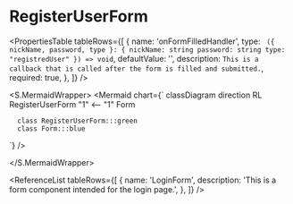 

<Meta title="ApplicationModel/Components/Pages/Login/RegisterUserForm/docs" />

# RegisterUserForm

<ComponentInfoTable
  name="RegisterUserForm"
  description="This is a user login form."
  source="components/pages/login/login-user-form"
/>

<PropertiesTable
  tableRows={[
    {
      name: 'onFormFilledHandler',
      type: ` ({
            nickName,
            password,
            type
          }: {
            nickName: string
            password: string
            type: "registredUser"
          }) => void`,
      defaultValue: '',
      description: `This is a callback that is called after the form is filled and submitted.`,
      required: true,
    },
  ]}
/>

<S.MermaidWrapper>
<Mermaid
  chart={`
     classDiagram
     direction RL
      RegisterUserForm "1" <-- "1" Form

      class RegisterUserForm:::green
      class Form:::blue

`}
/>

</S.MermaidWrapper>

<ReferenceList
  tableRows={[
    {
      name: 'LoginForm',
      description: 'This is a form component intended for the login page.',
    },
  ]}
/>
